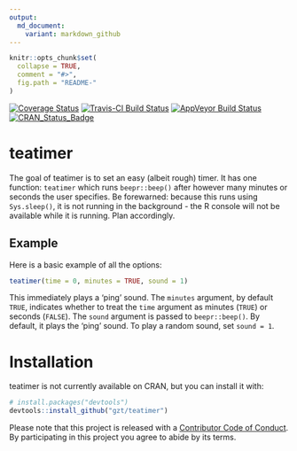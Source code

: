```yaml
---
output:
  md_document:
    variant: markdown_github
---
```


<!-- README.md is generated from README.Rmd. Please edit that file -->

```r
knitr::opts_chunk$set(
  collapse = TRUE,
  comment = "#>",
  fig.path = "README-"
)
```

[![Coverage Status](http://img.shields.io/codecov/c/github/gzt/teatimer/master.svg)](https://codecov.io/github/gzt/teatimer?branch=master) 
[![Travis-CI Build Status](https://travis-ci.org/gzt/teatimer.svg?branch=master)](https://travis-ci.org/gzt/teatimer) 
[![AppVeyor Build Status](https://ci.appveyor.com/api/projects/status/github/gzt/teatimer?branch=master&svg=true)](https://ci.appveyor.com/project/gzt/teatimer)
[![CRAN_Status_Badge](http://www.r-pkg.org/badges/version/teatimer)](https://cran.r-project.org/package=teatimer)



# teatimer

The goal of teatimer is to set an easy (albeit rough) timer. It has one function: `teatimer` which runs
`beepr::beep()` after however many minutes or seconds the user specifies. 
Be forewarned: because this runs using `Sys.sleep()`, it is not running in the background - the R console will 
not be available while it is running. Plan accordingly.


## Example

Here is a basic example of all the options: 

```r
teatimer(time = 0, minutes = TRUE, sound = 1)
```

This immediately plays a 'ping' sound. The `minutes` argument, by default `TRUE`, indicates whether to treat the 
`time` argument as minutes (`TRUE`) or seconds (`FALSE`). The `sound` argument is passed to `beepr::beep()`. 
By default, it plays the 'ping' sound. To play a random sound, set `sound = 1`.


# Installation

teatimer is not currently available on CRAN, but you can install it with:

``` r
# install.packages("devtools")
devtools::install_github("gzt/teatimer")
```



Please note that this project is released with a [Contributor Code of Conduct](CONDUCT.md). By participating in this project you agree to abide by its terms.


